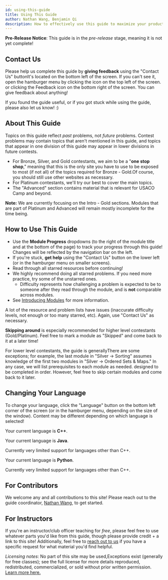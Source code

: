 ```yaml
---
id: using-this-guide
title: Using This Guide
author: Nathan Wang, Benjamin Qi
description: How to effectively use this guide to maximize your productivity.
---
```


**Pre-Release Notice**: This guide is in the _pre-release_ stage, meaning it is not yet complete!

## Contact Us

Please help us complete this guide by **giving feedback** using the "Contact Us" button<Asterisk>It's located on the bottom left of the screen. If you can't see it, open the hamburger menu by clicking the icon on the top left of the screen.</Asterisk> or clicking the Feedback icon on the bottom right of the screen. You can give feedback about anything!

If you found the guide useful, or if you got stuck while using the guide, please also let us know! :)

## About This Guide

<Warning title="This guide is NOT a syllabus!!">

Topics on this guide reflect _past_ problems, not _future_ problems. Contest problems may contain topics that aren't mentioned in this guide, and topics that appear in one division of this guide may appear in lower divisions in future contests.

</Warning>

 - For Bronze, Silver, and Gold contestants, we aim to be a "**one stop shop**," meaning that this is the only site you have to use to be exposed to most (if not all) of the topics required for Bronze - Gold.<Asterisk>Of course, you should still use other websites as necessary.</Asterisk>
 - For Platinum contestants, we'll try our best to cover the main topics.
 - The "Advanced" section contains material that is relevant for USACO Camp and beyond.

**Note:** We are currently focusing on the Intro - Gold sections. Modules that are part of Platinum and Advanced will remain mostly incomplete for the time being.

<!--  <Asterisk>There are too many topics for us to effectively cover all of them. If you want to do well in Platinum, you will have to find additional resources on your own in addition to this site</Asterisk> -->

## How to Use This Guide

 - Use the **Module Progress** dropdowns (to the right of the module title and at the bottom of the page) to track your progress through this guide! Changes will be reflected by the navigation bar on the left.
 - If you're stuck, **get help** using the "Contact Us" button on the lower left (or in the hamburger menu on smaller screens).
 - Read through all starred resources before continuing!
 - We highly recommend doing all starred problems. If you need more practice, try some of the unstarred ones.
   - Difficulty represents how challenging a problem is expected to be to someone after they read through the module, and is **not** comparable across modules.
 - See [Introducing Modules](./modules) for more information.

<Warning>

A lot of the resource and problem lists have issues (inaccurate difficulty levels, not enough or too many starred, etc). Again, use "Contact Us" as necessary.

</Warning>

**Skipping around** is especially recommended for higher level contestants (Gold/Platinum). Feel free to <TextTooltip content="You can do this by scrolling to the end of a module">mark a module</TextTooltip> as "Skipped" and come back to it at a later time!

For lower level contestants, the guide is generally<Asterisk>There are some exceptions; for example, the last module in "Silver -> Sorting" assumes knowledge of the first two modules in "Silver -> Ordered Sets & Maps." In any case, we will list prerequisites to each module as needed.</Asterisk> designed to be completed in order. However, feel free to skip certain modules and come back to it later.

## Changing Your Language

To change your language, click the "Language" button on the bottom left corner of the screen (or in the hamburger menu, depending on the size of the window). Content may be different depending on which language is selected!

<LanguageSection>

<CPPSection>

Your current language is **C++**.

</CPPSection>

<JavaSection>

Your current language is **Java**.

<Warning>

Currently very limited support for languages other than C++.

</Warning>

</JavaSection>

<PySection>

Your current language is **Python**.

<Warning>

Currently very limited support for languages other than C++.

</Warning>

</PySection>

</LanguageSection>

## For Contributors

We welcome any and all contributions to this site! Please reach out to the guide coordinator, [Nathan Wang](mailto:nathan.r.wang@gmail.com), to get started.

## For Instructors

If you're an instructor/club officer teaching for _free_, please feel free to use whatever parts you'd like from this guide, though please provide credit + a link to this site! Additionally, feel free to [reach out to us](mailto:nathan.r.wang@gmail.com) if you have a specific request for what material you'd find helpful.

_Licensing notes_: No part of this site may be used,<Asterisk>Exceptions exist (generally for free classes); see the full license for more details</Asterisk> reproduced, redistributed, commercialized, or sold without prior written permission. [Learn more here.](/license)